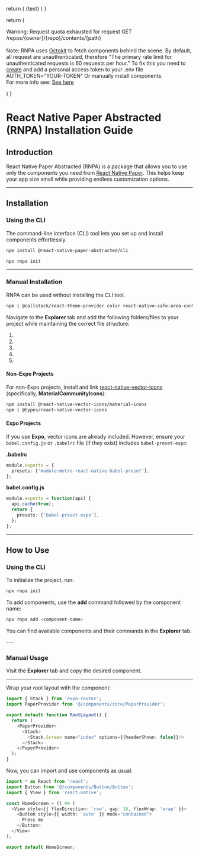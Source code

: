   return (
    <span className="bg-zinc-100 dark:bg-zinc-700 text-sm p-[3px] rounded-xl px-3">{text}</span>
  )
}

  return (
    <div className="my-6 border border-yellow-500 text-yellow-500 p-4 rounded-xl bg-yellow-100 dark:bg-yellow-950/40">
      <p>
        <span className="text-primary italic text-yellow-500 p-[3px] text-[16px] font-bold rounded-xl">
          Warning: Request quota exhausted for request GET /repos/&#123;owner&#125;/&#123;repo&#125;/contents/&#123;path&#125;
        </span>
        <br />
        <br />
        Note: RNPA uses <a href="#" className="underline">Octokit</a> to fetch components behind the scene.
        By default, all request are unauthenticated, therefore "The primary rate limit for unauthenticated requests is 60 requests per hour."
        To fix this you need to <a href="https://github.com/settings/tokens/new" className="underline">create</a> and
        add a personal access token to your .env file
        <span className="text-primary italic bg-yellow-500/20 text-yellow-500 p-[3px] text-[14px] rounded-xl px-[8px] ml-2">
          AUTH_TOKEN="YOUR-TOKEN"
        </span> Or manually install components.
        <br />
        For more info see: <a href="https://octokit.github.io/rest.js/v21/#authentication" className="underline">See here</a>
      </p>
    </div>
  )
}

# React Native Paper Abstracted (RNPA) Installation Guide

## Introduction
React Native Paper Abstracted (RNPA) is a package that allows you to use only the components you need from [React Native Paper](https://reactnativepaper.com). This helps keep your app size small while providing endless customization options.

---

## Installation

### Using the CLI
The command-line interface (CLI) tool lets you set up and install components effortlessly.

```bash
npm install @react-native-paper-abstracted/cli
```

```bash
npx rnpa init
```

---

### Manual Installation
RNPA can be used without installing the CLI tool.

```bash
npm i @callstack/react-theme-provider color react-native-safe-area-context
```

Navigate to the **Explorer** tab and add the following folders/files to your project while maintaining the correct file structure:

1. <Highlight text="/core" />
2. <Highlight text="/styles" />
3. <Highlight text="/utils" />
4. <Highlight text="/types.tsx" />
5. <Highlight text="/constants.tsx" />

#### Non-Expo Projects
For non-Expo projects, install and link [react-native-vector-icons](https://github.com/oblador/react-native-vector-icons) (specifically, **MaterialCommunityIcons**):

```bash
npm install @react-native-vector-icons/material-icons
npm i @types/react-native-vector-icons
```

#### Expo Projects
If you use **Expo**, vector icons are already included. However, ensure your `babel.config.js` or `.babelrc` file (if they exist) includes `babel-preset-expo`:

**.babelrc**
```ts
module.exports = {
  presets: ['module:metro-react-native-babel-preset'],
};
```

**babel.config.js**
```ts
module.exports = function(api) {
  api.cache(true);
  return {
    presets: ['babel-preset-expo'],
  };
};
```

---

## How to Use

### Using the CLI

To initialize the project, run:
```bash
npx rnpa init
```

To add components, use the **add** command followed by the component name:
```bash
npx rnpa add <component-name>
```

You can find available components and their commands in the **Explorer** tab.

<Hint />
---

### Manual Usage

Visit the **Explorer** tab and copy the desired component.

---

Wrap your root layout with the <Highlight text="PaperProvider" /> component:

```ts
import { Stack } from 'expo-router';
import PaperProvider from '@/components/core/PaperProvider';

export default function RootLayout() {
  return (
    <PaperProvider>
      <Stack>
        <Stack.Screen name="index" options={{headerShown: false}}/>
      </Stack>
    </PaperProvider>
  );
}
```

Now, you can import and use components as usual:

```ts
import * as React from 'react';
import Button from '@/components/Button/Button';
import { View } from 'react-native';

const HomeScreen = () => (
  <View style={{ flexDirection: 'row', gap: 16, flexWrap: 'wrap' }}>
    <Button style={{ width: 'auto' }} mode="contained">
      Press me
    </Button>  
  </View>
);

export default HomeScreen;
```

